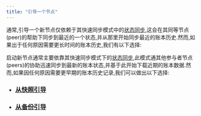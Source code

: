 ```yaml
---
title: "引导一个节点"
---
```


通常,引导一个新节点仅依赖于其快速同步模式中的[状态同步](/zh/network/nodes/configure/state-sync),这会在其同等节点(peer)的帮助下同步到最近的一个状态,并从那里开始同步最近的账本历史.然而,如果出于任何原因需要更长时间的账本历史,我们有以下选择:

启动新节点通常主要依靠其快速同步模式下的[状态同步](/zh/network/nodes/configure/state-sync),此模式通其他参与者节点(peers)的协助迅速同步到最新的账本状态,并基于此开始下载近期的账本数据.然而,如果因任何原因需要更早期的账本历史记录,我们可以做出以下选择:

- ### [从快照引导](/zh/network/nodes/bootstrap-fullnode/bootstrap-fullnode)
- ### [从备份引导](/zh/network/nodes/bootstrap-fullnode/libra2-db-restore)

